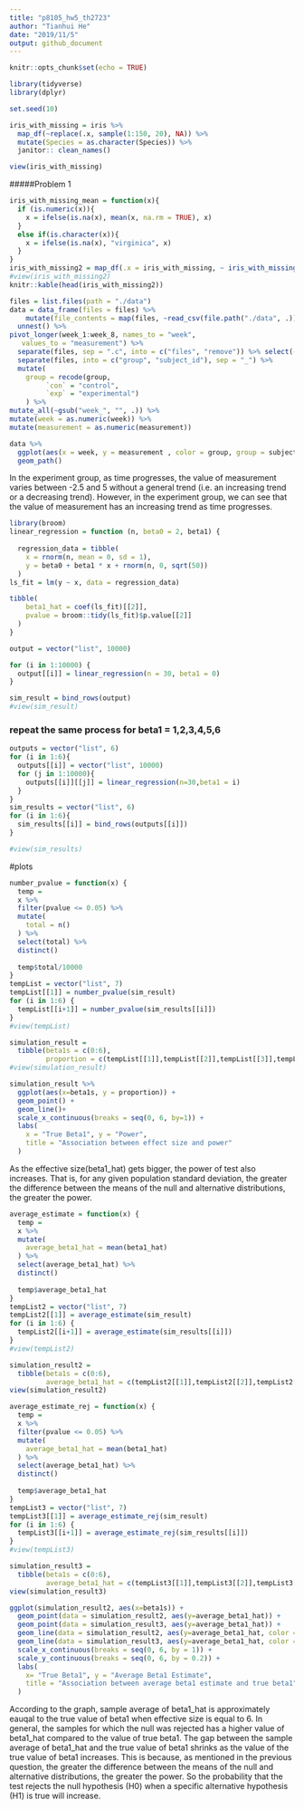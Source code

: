 ```yaml
---
title: "p8105_hw5_th2723"
author: "Tianhui He"
date: "2019/11/5"
output: github_document
---
```


```r
knitr::opts_chunk$set(echo = TRUE)
```


```r
library(tidyverse)
library(dplyr)

set.seed(10)

iris_with_missing = iris %>% 
  map_df(~replace(.x, sample(1:150, 20), NA)) %>%
  mutate(Species = as.character(Species)) %>% 
  janitor:: clean_names() 

view(iris_with_missing) 
```
#####Problem 1
```r
iris_with_missing_mean = function(x){
  if (is.numeric(x)){
    x = ifelse(is.na(x), mean(x, na.rm = TRUE), x)
  }
  else if(is.character(x)){
    x = ifelse(is.na(x), "virginica", x)
  }
}
iris_with_missing2 = map_df(.x = iris_with_missing, ~ iris_with_missing_mean(.x))
#view(iris_with_missing2) 
knitr::kable(head(iris_with_missing2))
```


```r
files = list.files(path = "./data")
data = data_frame(files = files) %>% 
    mutate(file_contents = map(files, ~read_csv(file.path("./data", .)))) %>%
  unnest() %>% 
pivot_longer(week_1:week_8, names_to = "week",
   values_to = "measurement") %>% 
  separate(files, sep = ".c", into = c("files", "remove")) %>% select(-remove) %>% 
  separate(files, into = c("group", "subject_id"), sep = "_") %>% 
  mutate(
    group = recode(group,
         `con` = "control",
         `exp` = "experimental")
    ) %>% 
mutate_all(~gsub("week_", "", .)) %>% 
mutate(week = as.numeric(week)) %>% 
mutate(measurement = as.numeric(measurement))

data %>%
  ggplot(aes(x = week, y = measurement , color = group, group = subject_id)) + 
  geom_path() 
```
In the experiment group, as time progresses, the value of measurement varies between -2.5 and 5 without a general trend (i.e. an increasing trend or a decreasing trend). However, in the experiment group, we can see that the value of measurement has an increasing trend as time progresses. 


```r
library(broom)
linear_regression = function (n, beta0 = 2, beta1) {
  
  regression_data = tibble(
    x = rnorm(n, mean = 0, sd = 1),
    y = beta0 + beta1 * x + rnorm(n, 0, sqrt(50))
  )
ls_fit = lm(y ~ x, data = regression_data)

tibble(
    beta1_hat = coef(ls_fit)[[2]],
    pvalue = broom::tidy(ls_fit)$p.value[[2]]
  )
}

output = vector("list", 10000)

for (i in 1:10000) {
  output[[i]] = linear_regression(n = 30, beta1 = 0)
}

sim_result = bind_rows(output)
#view(sim_result)
```

### repeat the same process for beta1 = 1,2,3,4,5,6
```r
outputs = vector("list", 6)
for (i in 1:6){
  outputs[[i]] = vector("list", 10000)
  for (j in 1:10000){
    outputs[[i]][[j]] = linear_regression(n=30,beta1 = i)
  }
}
sim_results = vector("list", 6)
for (i in 1:6){
  sim_results[[i]] = bind_rows(outputs[[i]])
}

#view(sim_results)
```
#plots
```r
number_pvalue = function(x) {
  temp = 
  x %>% 
  filter(pvalue <= 0.05) %>% 
  mutate(
    total = n()
  ) %>%
  select(total) %>%
  distinct()
  
  temp$total/10000
}
tempList = vector("list", 7)
tempList[[1]] = number_pvalue(sim_result)
for (i in 1:6) {
  tempList[[i+1]] = number_pvalue(sim_results[[i]])
}
#view(tempList)

simulation_result = 
  tibble(beta1s = c(0:6),
         proportion = c(tempList[[1]],tempList[[2]],tempList[[3]],tempList[[4]],tempList[[5]],tempList[[6]],tempList[[7]]))
#view(simulation_result)

simulation_result %>%
  ggplot(aes(x=beta1s, y = proportion)) +
  geom_point() +
  geom_line()+
  scale_x_continuous(breaks = seq(0, 6, by=1)) +
  labs(
    x = "True Beta1", y = "Power",
    title = "Association between effect size and power"
  )
```
As the effective size(beta1_hat) gets bigger, the power of test also increases. That is, for any given population standard deviation, the greater the difference between the means of the null and alternative distributions, the greater the power. 
```r
average_estimate = function(x) {
  temp = 
  x %>% 
  mutate(
    average_beta1_hat = mean(beta1_hat) 
  ) %>%
  select(average_beta1_hat) %>%
  distinct()
  
  temp$average_beta1_hat
}
tempList2 = vector("list", 7)
tempList2[[1]] = average_estimate(sim_result)
for (i in 1:6) {
  tempList2[[i+1]] = average_estimate(sim_results[[i]])
}
#view(tempList2)

simulation_result2 = 
  tibble(beta1s = c(0:6),
         average_beta1_hat = c(tempList2[[1]],tempList2[[2]],tempList2[[3]],tempList2[[4]],tempList2[[5]],tempList2[[6]],tempList2[[7]]))
view(simulation_result2)
```

```r
average_estimate_rej = function(x) {
  temp = 
  x %>% 
  filter(pvalue <= 0.05) %>% 
  mutate(
    average_beta1_hat = mean(beta1_hat) 
  ) %>%
  select(average_beta1_hat) %>%
  distinct()
  
  temp$average_beta1_hat
}
tempList3 = vector("list", 7)
tempList3[[1]] = average_estimate_rej(sim_result)
for (i in 1:6) {
  tempList3[[i+1]] = average_estimate_rej(sim_results[[i]])
}
#view(tempList3)

simulation_result3 = 
  tibble(beta1s = c(0:6),
         average_beta1_hat = c(tempList3[[1]],tempList3[[2]],tempList3[[3]],tempList3[[4]],tempList3[[5]],tempList3[[6]],tempList3[[7]]))
view(simulation_result3)

```

```r
ggplot(simulation_result2, aes(x=beta1s)) +
  geom_point(data = simulation_result2, aes(y=average_beta1_hat)) +
  geom_point(data = simulation_result3, aes(y=average_beta1_hat)) +
  geom_line(data = simulation_result2, aes(y=average_beta1_hat, color = 'All samples')) +
  geom_line(data = simulation_result3, aes(y=average_beta1_hat, color = 'Samples with the null hypothesis rejected')) +
  scale_x_continuous(breaks = seq(0, 6, by = 1)) +
  scale_y_continuous(breaks = seq(0, 6, by = 0.2)) +
  labs(
    x= "True Beta1", y = "Average Beta1 Estimate",
    title = "Association between average beta1 estimate and true beta1"
  )
```
According to the graph, sample average of beta1_hat is approximately eauqal to the true value of beta1 when effective size is equal to 6. In general, the samples for which the null was rejected has a higher value of beta1_hat compared to the value of true beta1. The gap between the sample average of beta1_hat and the true value of beta1 shrinks as the value of the true value of beta1 increases. This is because, as mentioned in the previous question, the greater the difference between the means of the null and alternative distributions, the greater the power. So the probability that the test rejects the null hypothesis (H0) when a specific alternative hypothesis (H1) is true will increase.
